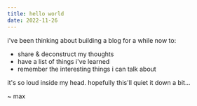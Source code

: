 ```yaml
---
title: hello world
date: 2022-11-26
---
```


i've been thinking about building a blog for a while now to:

- share & deconstruct my thoughts
- have a list of things i've learned
- remember the interesting things i can talk about

it's so loud inside my head. hopefully this'll quiet it down a bit...

~ max
